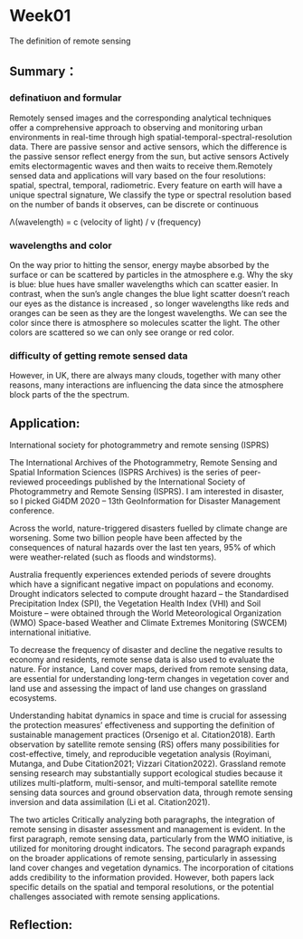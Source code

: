 # Week01

The definition of remote sensing

## Summary：

### definatiuon and formular

Remotely sensed images and the corresponding analytical techniques offer a comprehensive approach to observing and monitoring urban environments in real-time through high spatial-temporal-spectral-resolution data. There are passive sensor and active sensors, which the difference is the passive sensor reflect energy from the sun, but active sensors Actively emits electormagentic waves and then waits to receive them.Remotely sensed data and applications will vary based on the four resolutions: spatial, spectral, temporal, radiometric. Every feature on earth will have a unique spectral signature, We classify the type or spectral resolution based on the number of bands it observes, can be discrete or continuous

Λ(wavelength) = c (velocity of light) / v (frequency)

### wavelengths and color

On the way prior to hitting the sensor, energy maybe absorbed by the surface or can be scattered by particles in the atmosphere e.g. Why the sky is blue: blue hues have smaller wavelengths which can scatter easier. In contrast, when the sun's angle changes the blue light scatter doesn't reach our eyes as the distance is increased , so longer wavelengths like reds and oranges can be seen as they are the longest wavelengths. We can see the color since there is atmosphere so molecules scatter the light. The other colors are scattered so we can only see orange or red color.

### difficulty of getting remote sensed data

However, in UK, there are always many clouds, together with many other reasons, many interactions are influencing the data since the atmosphere block parts of the the spectrum.

## Application:

International society for photogrammetry and remote sensing (ISPRS)

The International Archives of the Photogrammetry, Remote Sensing and Spatial Information Sciences (ISPRS Archives) is the series of peer-reviewed proceedings published by the International Society of Photogrammetry and Remote Sensing (ISPRS). I am interested in disaster, so I picked Gi4DM 2020 -- 13th GeoInformation for Disaster Management conference.

Across the world, nature-triggered disasters fuelled by climate change are worsening. Some two billion people have been affected by the consequences of natural hazards over the last ten years, 95% of which were weather-related (such as floods and windstorms).

Australia frequently experiences extended periods of severe droughts which have a significant negative impact on populations and economy. Drought indicators selected to compute drought hazard -- the Standardised Precipitation Index (SPI), the Vegetation Health Index (VHI) and Soil Moisture -- were obtained through the World Meteorological Organization (WMO) Space-based Weather and Climate Extremes Monitoring (SWCEM) international initiative.

To decrease the frequency of disaster and decline the negative results to economy and residents, remote sense data is also used to evaluate the nature. For instance,  Land cover maps, derived from remote sensing data, are essential for understanding long-term changes in vegetation cover and land use and assessing the impact of land use changes on grassland ecosystems.

Understanding habitat dynamics in space and time is crucial for assessing the protection measures' effectiveness and supporting the definition of sustainable management practices (Orsenigo et al. Citation2018). Earth observation by satellite remote sensing (RS) offers many possibilities for cost-effective, timely, and reproducible vegetation analysis (Royimani, Mutanga, and Dube Citation2021; Vizzari Citation2022). Grassland remote sensing research may substantially support ecological studies because it utilizes multi-platform, multi-sensor, and multi-temporal satellite remote sensing data sources and ground observation data, through remote sensing inversion and data assimilation (Li et al. Citation2021).

The two articles Critically analyzing both paragraphs, the integration of remote sensing in disaster assessment and management is evident. In the first paragraph, remote sensing data, particularly from the WMO initiative, is utilized for monitoring drought indicators. The second paragraph expands on the broader applications of remote sensing, particularly in assessing land cover changes and vegetation dynamics. The incorporation of citations adds credibility to the information provided. However, both papers lack specific details on the spatial and temporal resolutions, or the potential challenges associated with remote sensing applications.

## Reflection:
